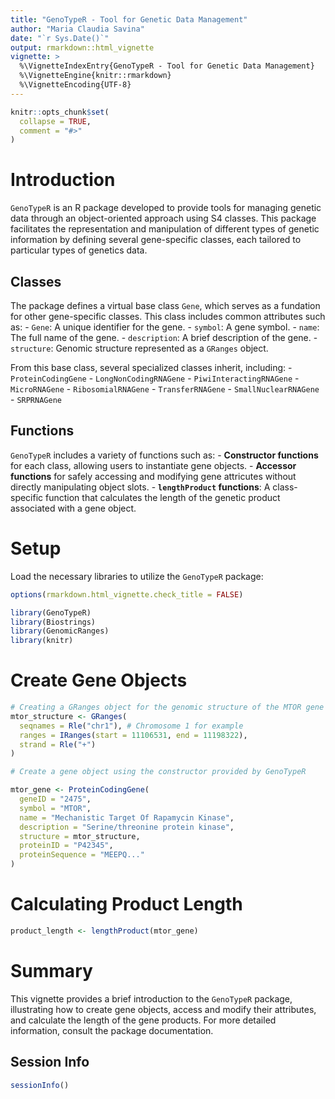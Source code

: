 ---
title: "GenoTypeR - Tool for Genetic Data Management"
author: "Maria Claudia Savina"
date: "`r Sys.Date()`"
output: rmarkdown::html_vignette
vignette: >
  %\VignetteIndexEntry{GenoTypeR - Tool for Genetic Data Management}
  %\VignetteEngine{knitr::rmarkdown}
  %\VignetteEncoding{UTF-8}
---

```{r, include = FALSE}
knitr::opts_chunk$set(
  collapse = TRUE,
  comment = "#>"
)
```

# Introduction

`GenoTypeR` is an R package developed to provide tools for managing genetic data through an object-oriented approach using S4 classes. 
This package facilitates the representation and manipulation of different types of genetic information by defining several gene-specific classes, each tailored to particular types of genetics data.

## Classes

The package defines a virtual base class `Gene`, which serves as a fundation for other gene-specific classes.
This class includes common attributes such as:
- `Gene`: A unique identifier for the gene.
- `symbol`: A gene symbol.
- `name`: The full name of the gene.
- `description`: A brief description of the gene.
- `structure`: Genomic structure represented as a `GRanges` object.

From this base class, several specialized classes inherit, including:
- `ProteinCodingGene`
- `LongNonCodingRNAGene`
- `PiwiInteractingRNAGene`
- `MicroRNAGene`
- `RibosomialRNAGene`
- `TransferRNAGene`
- `SmallNuclearRNAGene`
- `SRPRNAGene`

## Functions
`GenoTypeR` includes a variety of functions such as:
- **Constructor functions** for each class, allowing users to instantiate gene objects.
- **Accessor functions** for safely accessing and modifying gene attricutes without directly manipulating object slots.
- **`lengthProduct` functions**: A class-specific function that calculates the length of the genetic product associated with a gene object.

# Setup

Load the necessary libraries to utilize the `GenoTypeR` package:

```{r setup}
options(rmarkdown.html_vignette.check_title = FALSE)

library(GenoTypeR)
library(Biostrings)
library(GenomicRanges)
library(knitr)
```

# Create Gene Objects

```{r}
# Creating a GRanges object for the genomic structure of the MTOR gene
mtor_structure <- GRanges(
  seqnames = Rle("chr1"), # Chromosome 1 for example
  ranges = IRanges(start = 11106531, end = 11198322),
  strand = Rle("+")
)

# Create a gene object using the constructor provided by GenoTypeR

mtor_gene <- ProteinCodingGene(
  geneID = "2475",
  symbol = "MTOR",
  name = "Mechanistic Target Of Rapamycin Kinase",
  description = "Serine/threonine protein kinase",
  structure = mtor_structure,
  proteinID = "P42345",
  proteinSequence = "MEEPQ..."
)
```

# Calculating Product Length

```{r}
product_length <- lengthProduct(mtor_gene)
```

# Summary

This vignette provides a brief introduction to the `GenoTypeR` package, 
illustrating how to create gene objects, access and modify their attributes, 
and calculate the length of the gene products.
For more detailed information, consult the package documentation.

## Session Info

```{r}
sessionInfo()
```
